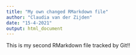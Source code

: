 ```yaml
---
title: "My own changed RMarkdown file"
author: "Claudia van der Zijden"
date: "15-4-2021"
output: html_document
---
```

This is my second RMarkdown file tracked by Git!!